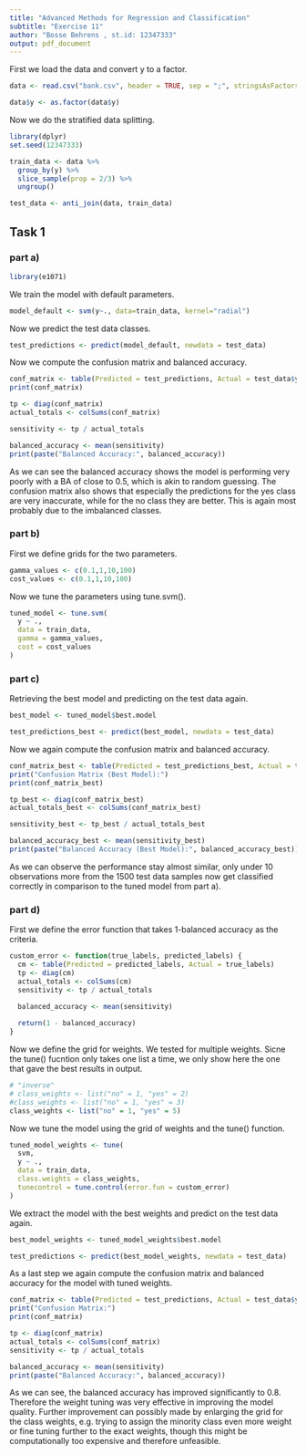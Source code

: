 ```yaml
---
title: "Advanced Methods for Regression and Classification"
subtitle: "Exercise 11"
author: "Bosse Behrens , st.id: 12347333"
output: pdf_document
---
```

First we load the data and convert y to a factor.
```r
data <- read.csv("bank.csv", header = TRUE, sep = ";", stringsAsFactors = FALSE)

data$y <- as.factor(data$y)
```
Now we do the stratified data splitting.
```r
library(dplyr)
set.seed(12347333)

train_data <- data %>%
  group_by(y) %>% 
  slice_sample(prop = 2/3) %>%
  ungroup()   

test_data <- anti_join(data, train_data)
```

## Task 1

### part a)

```r
library(e1071)
```
We train the model with default parameters.
```r
model_default <- svm(y~., data=train_data, kernel="radial")
```
Now we predict the test data classes.
```r
test_predictions <- predict(model_default, newdata = test_data)
```
Now we compute the confusion matrix and balanced accuracy.
```r
conf_matrix <- table(Predicted = test_predictions, Actual = test_data$y)
print(conf_matrix)

tp <- diag(conf_matrix)                
actual_totals <- colSums(conf_matrix) 

sensitivity <- tp / actual_totals

balanced_accuracy <- mean(sensitivity)
print(paste("Balanced Accuracy:", balanced_accuracy))
```
As we can see the balanced accuracy shows the model is performing very poorly with a BA of close to 0.5, which is akin to random guessing. The confusion matrix also shows that especially the predictions for the yes class are very inaccurate, while for the no class they are better. This is again most probably due to the imbalanced classes.

### part b)

First we define grids for the two parameters.
```r
gamma_values <- c(0.1,1,10,100)
cost_values <- c(0.1,1,10,100)
```
Now we tune the parameters using tune.svm().
```r
tuned_model <- tune.svm(
  y ~ ., 
  data = train_data,
  gamma = gamma_values,
  cost = cost_values
)
```

### part c)

Retrieving the best model and predicting on the test data again.
```r
best_model <- tuned_model$best.model

test_predictions_best <- predict(best_model, newdata = test_data)
```
Now we again compute the confusion matrix and balanced accuracy.
```r
conf_matrix_best <- table(Predicted = test_predictions_best, Actual = test_data$y)
print("Confusion Matrix (Best Model):")
print(conf_matrix_best)

tp_best <- diag(conf_matrix_best)         
actual_totals_best <- colSums(conf_matrix_best)

sensitivity_best <- tp_best / actual_totals_best

balanced_accuracy_best <- mean(sensitivity_best)
print(paste("Balanced Accuracy (Best Model):", balanced_accuracy_best))
```
As we can observe the performance stay almost similar, only under 10 observations more from the 1500 test data samples now get classified correctly in comparison to the tuned model from part a).

### part d)

First we define the error function that takes 1-balanced accuracy as the criteria.
```r
custom_error <- function(true_labels, predicted_labels) {
  cm <- table(Predicted = predicted_labels, Actual = true_labels)
  tp <- diag(cm)
  actual_totals <- colSums(cm)
  sensitivity <- tp / actual_totals

  balanced_accuracy <- mean(sensitivity)
  
  return(1 - balanced_accuracy)
}
```
Now we define the grid for weights. We tested for multiple weights. Sicne the tune() fucntion only takes one list a time, we only show here the one that gave the best results in output.
```r
# "inverse"
# class_weights <- list("no" = 1, "yes" = 2)
#class_weights <- list("no" = 1, "yes" = 3)
class_weights <- list("no" = 1, "yes" = 5)
```
Now we tune the model using the grid of weights and the tune() function.
```r
tuned_model_weights <- tune(
  svm,
  y ~ .,
  data = train_data,
  class.weights = class_weights,
  tunecontrol = tune.control(error.fun = custom_error)
)
```
We extract the model with the best weights and predict on the test data again.
```r
best_model_weights <- tuned_model_weights$best.model

test_predictions <- predict(best_model_weights, newdata = test_data)
```
As a last step we again compute the confusion matrix and balanced accuracy for the model with tuned weights.
```r
conf_matrix <- table(Predicted = test_predictions, Actual = test_data$y)
print("Confusion Matrix:")
print(conf_matrix)

tp <- diag(conf_matrix)             
actual_totals <- colSums(conf_matrix)  
sensitivity <- tp / actual_totals

balanced_accuracy <- mean(sensitivity)
print(paste("Balanced Accuracy:", balanced_accuracy))
```
As we can see, the balanced accuracy has improved significantly to 0.8. Therefore the weight tuning was very effective in improving the model quality. Further improvement can possibly made by enlarging the grid for the class weights, e.g. trying to assign the minority class even more weight or fine tuning further to the exact weights, though this might be computationally too expensive and therefore unfeasible.
